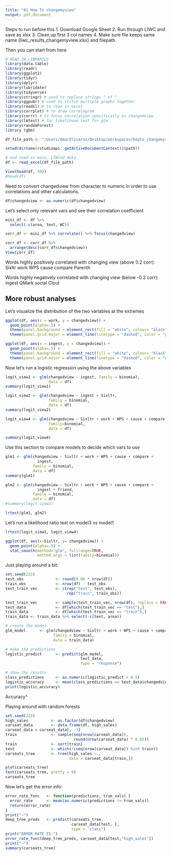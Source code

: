 ```yaml
---
title: "01 How To changemyview"
output: pdf_document
---
```


Steps to run before this
1. Download Google Sheet
2. Run through LIWC and save as xlsx
3. Clean up first 3 col names
4. Make sure file keeps same name (liwc_results_changemyview.xlsx) and filepath. 

Then you can start from here

```r
# READ IN LIBRARIES
library(data.table)
library(readr)
library(ggplot2)
library(tidyr)
library(dplyr)
library(lubridate)
library(tidyverse)
library(stringr) # used to replace strings " of "
library(ggpubr) # used to stitch multiple graphs together
library(readxl) # to read in excel
library(corrplot) # to draw correlogram
library(corrr) # to focus correlation specifically on changedview
library(lmtest) # for likelihood test for glm
library(randomForest)
library (gbm)
```


```r
df_file_path <- "/Users/OmarOlivarez/Desktop/workspaces/howto_changemyview/data/liwc_results_changemyview.xlsx"

setwd(dirname(rstudioapi::getActiveDocumentContext()$path))

# and read in main, LIWCed data
df <- read_excel(df_file_path)

View(head(df, 30))
#head(df)
```

Need to convert changedview from character to numeric in order to use correlations and other calculations. 
```r
df$changedview <- as.numeric(df$changedview)
```


Let's select only relevant vars and see their correlation coefficient
```r
mini_df <- df %>%
  select(-c(area, text, WC))

corr_df <- mini_df %>% correlate() %>% focus(changedview) 

corr_df <- corr_df %>% 
  arrange(desc(corr_df$changedview))
View(corr_df)
```

Words highly positively correlated with changing view (above 0.2 corr):
Sixltr
work
WPS
cause
compare
Parenth

Words highly negatively correlated with changing view (below -0.2 corr):
ingest
QMark
social
Clout

## More robust analyses
Let's visualize the distribution of the two variables at the extremes
```r
ggplot(df, aes(x = work, y = changedview)) +
  geom_point(alpha=.5) + 
  theme(panel.background = element_rect(fill = "white", colour= "black")) +
  theme(panel.grid.major = element_line(linetype = "dashed", color = "gray"))

ggplot(df, aes(x = ingest, y = changedview)) +
  geom_point(alpha=.5) + 
  theme(panel.background = element_rect(fill = "white", colour= "black")) +
  theme(panel.grid.major = element_line(linetype = "dashed", color = "gray"))
```

Now let's run a logistic regression using the above variables

```r
logit_view1 <- glm(changedview ~ ingest, family = binomial,
                   data = df)
summary(logit_view1)

logit_view2 <- glm(changedview ~ ingest + Sixltr, 
                   family = binomial,
                   data = df)
summary(logit_view2)

logit_view4 <- glm(changedview ~ Sixltr + work + WPS + cause + compare + ingest, 
                   family=binomial,
                   data = df)

summary(logit_view4)
```

Use this section to compare models to decide which vars to use

```r

glm1 <- glm(changedview ~ Sixltr + work + WPS + cause + compare +
              ingest, 
            family = binomial, 
            data = df)
summary(glm1)

glm2 <- glm(changedview ~ Sixltr + work + WPS + cause + compare + 
              ingest + friend,
            family = binomial,
            data = df)
#summary(logit_view2)

lrtest(glm1, glm2)
```



Let's run a likelihood ratio test on model3 vs model1
```r
lrtest(logit_view1, logit_view4)

```




```r
ggplot(df, aes(x=Sixltr, y= changedview)) + 
  geom_point(alpha=.5) +
  stat_smooth(method="glm", fullrange=TRUE, 
              method.args = list(family=binomial)) 
```


Just playing around a bit:

```r
set.seed(222)
test_obs              <- round(0.06 * nrow(df))
train_obs             <- nrow(df) - test_obs
test_train_vec        <- c(rep("test", test_obs),
                           rep("train", train_obs))

test_train_vec        <- sample(test_train_vec, nrow(df), replace = FALSE)
test_data             <- df[which(test_train_vec == "test"),]
train_data            <- df[which(test_train_vec == "train"),]
train_data <- train_data %>% select(-c(text, area))

# create the model
glm_model      <- glm(changedview ~ Sixltr + work + WPS + cause + compare + ingest,
                     family = binomial,
                     data = train_data)

# make the predictions
logistic_predict      <- predict(glm_model,
                                 test_data,
                                 type = "response")

# show the results
class_predictions     <- as.numeric(logistic_predict > 0.5)
logistic_accuracy     <- mean(class_predictions == test_data$changedview)
print(logistic_accuracy)
```
Accuracy^







Playing around with random forests
```r
set.seed(222)
high_sales          <- as.factor(df$changedview)
carseat_data        <- data.frame(df, high_sales)
carseat_data = carseat_data[, -1]
train               <- sample(seq(nrow(carseat_data)),
                              round(nrow(carseat_data) * 0.85))
train               <- sort(train)
test                <- which(!(seq(nrow(carseat_data)) %in% train))
carseats_tree       <- tree(high_sales ~., 
                            data = carseat_data[train,])

plot(carseats_tree)
text(carseats_tree, pretty = 0)
carseats_tree
```

Now let's get the error info:

```r
error_rate_func   <- function(predictions, true_vals) {
  error_rate      <- mean(as.numeric(predictions != true_vals))
  return(error_rate)
}
print("~")
deep_tree_preds   <- predict(carseats_tree,
                             carseat_data[test, ],
                             type = "class")
print("ERROR RATE IS:")
error_rate_func(deep_tree_preds, carseat_data[test,"high_sales"])
print("~")
summary(carseats_tree)
```






```r
```





```r
```
